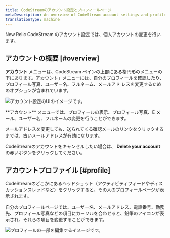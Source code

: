 ```yaml
---
title: CodeStreamのアカウント設定とプロフィールページ
metaDescription: An overview of CodeStream account settings and profile pages.
translationType: machine
---
```




New Relic CodeStream のアカウント設定では、個人アカウントの変更を行います。

## アカウントの概要 [#overview]

**アカウント** メニューは、CodeStream ペインの上部にある楕円形のメニューの下にあります。アカウント」メニューには、自分のプロフィールを確認したり、プロフィール写真、ユーザー名、フルネーム、メールアド レスを変更するためのオプションが含まれています。

<img
  title="アカウント設定"
  alt="アカウント設定のUIのイメージです。"
  src={accountSettings2}
/>

<figcaption>
  **アカウント** メニューでは、プロフィールの表示、プロフィール写真、E メール、ユーザー名、フルネームの変更を行うことができます。
</figcaption>

メールアドレスを変更しても、送られてくる確認メールのリンクをクリックするまでは、古いメールアドレスが有効になります。

CodeStreamのアカウントをキャンセルしたい場合は、 **Delete your account** の赤いボタンをクリックしてください。

## アカウントプロファイル [#profile]

CodeStreamのどこかにあるヘッドショット（アクティビティフィードやディスカッションスレッドなど）をクリックすると、その人のプロフィールページが表示されます。

自分のプロフィールページでは、ユーザー名、メールアドレス、電話番号、勤務先、プロフィール写真などの項目にカーソルを合わせると、鉛筆のアイコンが表示され、それらの項目を変更することができます。

<img
  title="プロフィールの編集"
  alt="プロフィールの一部を編集するイメージです。"
  src={editProfile}
/>
